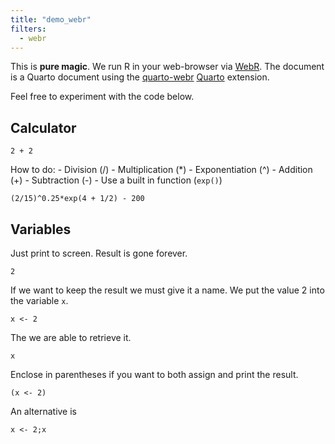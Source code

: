 ```yaml
---
title: "demo_webr"
filters: 
  - webr
---
```


This is **pure magic**. We run R in your web-browser via [WebR](https://docs.r-wasm.org/webr/latest/). The document is a Quarto document using the [quarto-webr](https://quarto-webr.thecoatlessprofessor.com) [Quarto](https://quarto.org) extension.

Feel free to experiment with the code below.

## Calculator

```webr-r
2 + 2
```

How to do:
  - Division (/)
  - Multiplication (*)
  - Exponentiation (^)
  - Addition (+)
  - Subtraction (-)
  - Use a built in function (`exp()`)

```webr-r
(2/15)^0.25*exp(4 + 1/2) - 200
```

## Variables

Just print to screen. Result is gone forever.

```webr-r
2
```

If we want to keep the result we must give it a name. We put the value 2 into the variable `x`.

```webr-r
x <- 2
```

The we are able to retrieve it.

```webr-r
x
```

Enclose in parentheses if you want to both assign and print the result.

```webr-r
(x <- 2)
```

An alternative is

```webr-r
x <- 2;x
```

